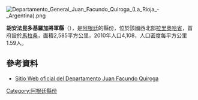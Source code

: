 [[Image:Departamento_General_Juan_Facundo_Quiroga_(La_Rioja_-_Argentina).png|right]]
{{Coord|30|48|18|S|66|36|12|W|display=title}}

'''胡安法昆多基羅加將軍縣'''（{{lang-es|Departamento General Juan Facundo Quiroga}}），是[[阿根廷|阿根廷]]的縣份，位於該國西北部[[拉里奧哈省|拉里奧哈省]]，首府設於[[馬拉桑|馬拉桑]]，面積2,585平方公里，2010年人口4,108，人口密度每平方公里1.59人。

==參考資料==
*[https://web.archive.org/web/20130518220642/http://municipiojfquiroga.gov.ar/ Sitio Web oficial del Departamento Juan Facundo Quiroga]

{{Argentina-geo-stub}}
[[Category:阿根廷縣份|Category:阿根廷縣份]]